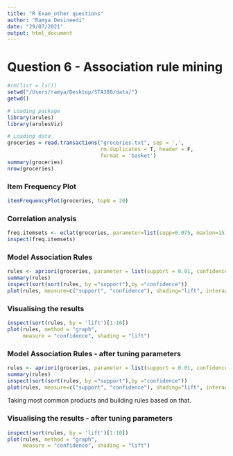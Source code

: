 ```yaml
---
title: "R Exam_other questions"
author: "Ramya Desineedi"
date: "29/07/2021"
output: html_document
---
```





# Question 6 - Association rule mining
```r
#rm(list = ls())
setwd("/Users/ramya/Desktop/STA380/data/")
getwd()

# Loading package
library(arules)
library(arulesViz)

# Loading data
groceries = read.transactions("groceries.txt", sep = ',',
                              rm.duplicates = T, header = F,
                              format = 'basket')
summary(groceries)
nrow(groceries)
```

### Item Frequency Plot
```r
itemFrequencyPlot(groceries, topN = 20)
```



### Correlation analysis
```r
freq.itemsets <- eclat(groceries, parameter=list(supp=0.075, maxlen=15))
inspect(freq.itemsets)
```


### Model Association Rules
```r
rules <- apriori(groceries, parameter = list(support = 0.01, confidence = 0.2, minlen = 2))
summary(rules)
inspect(sort(sort(rules, by ="support"),by ="confidence"))
plot(rules, measure=c("support", "confidence"), shading="lift", interactive=FALSE)
```
### Visualising the results
```r
inspect(sort(rules, by = 'lift')[1:10])
plot(rules, method = "graph", 
     measure = "confidence", shading = "lift")
```

### Model Association Rules - after tuning parameters
```r
rules <- apriori(groceries, parameter = list(support = 0.01, confidence = 0.5, minlen = 2))
summary(rules)
inspect(sort(sort(rules, by ="support"),by ="confidence"))
plot(rules, measure=c("support", "confidence"), shading="lift", interactive=FALSE)
```


Taking most common products and building rules based on that.

### Visualising the results - after tuning parameters
```r
inspect(sort(rules, by = 'lift')[1:10])
plot(rules, method = "graph", 
     measure = "confidence", shading = "lift")
```



